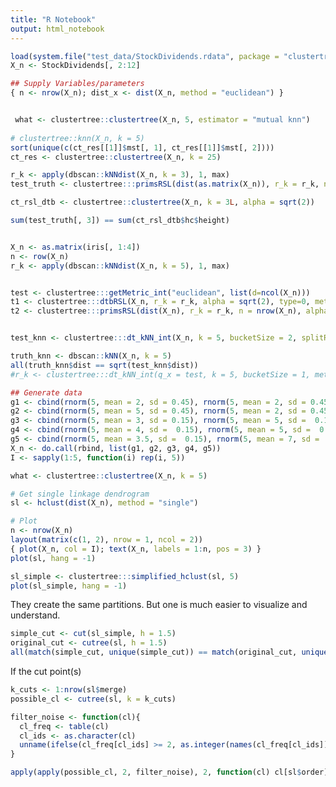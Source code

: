 ```yaml
---
title: "R Notebook"
output: html_notebook
---
```




```r
load(system.file("test_data/StockDividends.rdata", package = "clustertree"))
X_n <- StockDividends[, 2:12]

## Supply Variables/parameters
{ n <- nrow(X_n); dist_x <- dist(X_n, method = "euclidean") }


 what <- clustertree::clustertree(X_n, 5, estimator = "mutual knn")
 
# clustertree::knn(X_n, k = 5)
sort(unique(c(ct_res[[1]]$mst[, 1], ct_res[[1]]$mst[, 2])))
ct_res <- clustertree::clustertree(X_n, k = 25)

r_k <- apply(dbscan::kNNdist(X_n, k = 3), 1, max)
test_truth <- clustertree:::primsRSL(dist(as.matrix(X_n)), r_k = r_k, n = nrow(X_n), alpha = sqrt(2), type = 0)

ct_rsl_dtb <- clustertree::clustertree(X_n, k = 3L, alpha = sqrt(2))

sum(test_truth[, 3]) == sum(ct_rsl_dtb$hc$height) 


X_n <- as.matrix(iris[, 1:4])
n <- row(X_n)
r_k <- apply(dbscan::kNNdist(X_n, k = 5), 1, max)


test <- clustertree:::getMetric_int("euclidean", list(d=ncol(X_n)))
t1 <- clustertree:::dtbRSL(X_n, r_k = r_k, alpha = sqrt(2), type=0, metric_ptr = test)
t2 <- clustertree:::primsRSL(dist(X_n), r_k = r_k, n = nrow(X_n), alpha = sqrt(2), type = 0)


test_knn <- clustertree:::dt_kNN_int(X_n, k = 5, bucketSize = 2, splitRule = 5L, metric_ptr = test)

truth_knn <- dbscan::kNN(X_n, k = 5)
all(truth_knn$dist == sqrt(test_knn$dist))
#r_k <- clustertree:::dt_kNN_int(q_x = test, k = 5, bucketSize = 1, metric_ptr = test, splitRule = 5)


```

```r
## Generate data
g1 <- cbind(rnorm(5, mean = 2, sd = 0.45), rnorm(5, mean = 2, sd = 0.45))
g2 <- cbind(rnorm(5, mean = 5, sd = 0.45), rnorm(5, mean = 2, sd = 0.45))
g3 <- cbind(rnorm(5, mean = 3, sd = 0.15), rnorm(5, mean = 5, sd =  0.15))
g4 <- cbind(rnorm(5, mean = 4, sd =  0.15), rnorm(5, mean = 5, sd =  0.15))
g5 <- cbind(rnorm(5, mean = 3.5, sd =  0.15), rnorm(5, mean = 7, sd =  0.15))
X_n <- do.call(rbind, list(g1, g2, g3, g4, g5))
I <- sapply(1:5, function(i) rep(i, 5))
```

```r
what <- clustertree::clustertree(X_n, k = 5)
```

```r
# Get single linkage dendrogram 
sl <- hclust(dist(X_n), method = "single")

# Plot 
n <- nrow(X_n)
layout(matrix(c(1, 2), nrow = 1, ncol = 2))
{ plot(X_n, col = I); text(X_n, labels = 1:n, pos = 3) }
plot(sl, hang = -1)
```

```r
sl_simple <- clustertree:::simplified_hclust(sl, 5)
plot(sl_simple, hang = -1)
```

They create the same partitions. But one is much easier to visualize and understand.  
```r
simple_cut <- cut(sl_simple, h = 1.5)
original_cut <- cutree(sl, h = 1.5)
all(match(simple_cut, unique(simple_cut)) == match(original_cut, unique(original_cut)))
```

If the cut point(s) 


```r
k_cuts <- 1:nrow(sl$merge)
possible_cl <- cutree(sl, k = k_cuts)

filter_noise <- function(cl){
  cl_freq <- table(cl)
  cl_ids <- as.character(cl)
  unname(ifelse(cl_freq[cl_ids] >= 2, as.integer(names(cl_freq[cl_ids])), 0))
}

apply(apply(possible_cl, 2, filter_noise), 2, function(cl) cl[sl$order])
```

